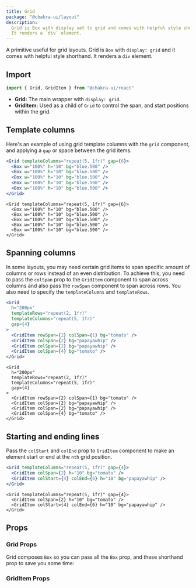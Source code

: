 ```yaml
---
title: Grid
package: "@chakra-ui/layout"
description:
  Grid is Box with display set to grid and comes with helpful style shorthand.
  It renders a `div` element.
---
```


A primitive useful for grid layouts. Grid is `Box` with `display: grid` and it
comes with helpful style shorthand. It renders a `div` element.

## Import

```js
import { Grid, GridItem } from "@chakra-ui/react"
```

- **Grid:** The main wrapper with `display: grid`.
- **GridItem:** Used as a child of `Grid` to control the span, and start
  positions within the grid.

## Template columns

Here's an example of using grid template columns with the `grid` component, and
applying a `gap` or space between the grid items.

```jsx
<Grid templateColumns="repeat(5, 1fr)" gap={6}>
  <Box w="100%" h="10" bg="blue.500" />
  <Box w="100%" h="10" bg="blue.500" />
  <Box w="100%" h="10" bg="blue.500" />
  <Box w="100%" h="10" bg="blue.500" />
  <Box w="100%" h="10" bg="blue.500" />
</Grid>
```

```tsx
<Grid templateColumns="repeat(5, 1fr)" gap={6}>
  <Box w="100%" h="10" bg="blue.500" />
  <Box w="100%" h="10" bg="blue.500" />
  <Box w="100%" h="10" bg="blue.500" />
  <Box w="100%" h="10" bg="blue.500" />
  <Box w="100%" h="10" bg="blue.500" />
</Grid>
```

## Spanning columns

In some layouts, you may need certain grid items to span specific amount of
columns or rows instead of an even distribution. To achieve this, you need to
pass the `colSpan` prop to the `GridItem` component to span across columns and
also pass the `rowSpan` component to span across rows. You also need to specify
the `templateColumns` and `templateRows`.

```jsx
<Grid
  h="200px"
  templateRows="repeat(2, 1fr)"
  templateColumns="repeat(5, 1fr)"
  gap={4}
>
  <GridItem rowSpan={2} colSpan={1} bg="tomato" />
  <GridItem colSpan={2} bg="papayawhip" />
  <GridItem colSpan={2} bg="papayawhip" />
  <GridItem colSpan={4} bg="tomato" />
</Grid>
```

```tsx
<Grid
  h="200px"
  templateRows="repeat(2, 1fr)"
  templateColumns="repeat(5, 1fr)"
  gap={4}
>
  <GridItem rowSpan={2} colSpan={1} bg="tomato" />
  <GridItem colSpan={2} bg="papayawhip" />
  <GridItem colSpan={2} bg="papayawhip" />
  <GridItem colSpan={4} bg="tomato" />
</Grid>
```

## Starting and ending lines

Pass the `colStart` and `colEnd` prop to `GridItem` component to make an element
start or end at the `nth` grid position.

```jsx
<Grid templateColumns="repeat(5, 1fr)" gap={4}>
  <GridItem colSpan={2} h="10" bg="tomato" />
  <GridItem colStart={4} colEnd={6} h="10" bg="papayawhip" />
</Grid>
```

```tsx
<Grid templateColumns="repeat(5, 1fr)" gap={4}>
  <GridItem colSpan={2} h="10" bg="tomato" />
  <GridItem colStart={4} colEnd={6} h="10" bg="papayawhip" />
</Grid>
```

## Props

### Grid Props

Grid composes `Box` so you can pass all the `Box` prop, and these shorthand prop
to save you some time:

<PropsTable of="Grid" />

### GridItem Props

<PropsTable of="GridItem" />
